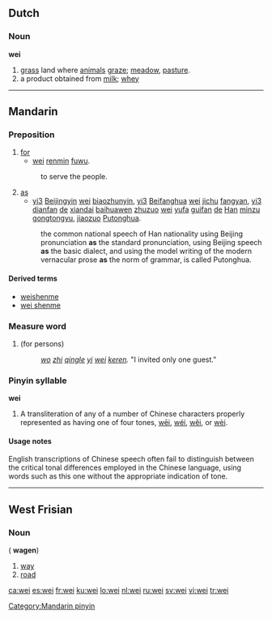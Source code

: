 {{also|wēi|wéi|wěi|wèi}}
==Dutch==

===Noun===
'''wei''' {{f}}

# [[grass]] land where [[animal]]s [[graze]]; [[meadow]], [[pasture]].
# a product obtained from [[milk]]; [[whey]]

----

==Mandarin==

===Preposition===
{{cmn-prep|p|pin=wei4|pint=wei4|tra=為|sim=为}}

# [[for]]
#* [[wei]] [[renmin]] [[fuwu]].
#: to serve the people.
# [[as]]
#* [[yi|yi3]] [[Beijingyin]] [[wei]] [[biaozhunyin]], [[yi|yi3]] [[Beifanghua]] [[wei]] [[jichu]] [[fangyan]], [[yi|yi3]] [[dianfan]] [[de]] [[xiandai]] [[baihuawen]] [[zhuzuo]] [[wei]] [[yufa]] [[guifan]] [[de]] [[Han]] [[minzu gongtongyu]], [[jiaozuo]] [[Putonghua]].
#: the common national speech of Han nationality using Beijing pronunciation '''as''' the standard pronunciation, using Beijing speech '''as''' the basic dialect, and using the model writing of the modern vernacular prose '''as''' the norm of grammar, is called Putonghua.

====Derived terms====
* [[weishenme]]
* [[wei shenme]]

===Measure word===
{{rfc-header|Measure word|lang=cmn}}
{{cmn-noun|p|pin=wèi|pint=wei4|tas=位}}

# <courteous> (for persons)
#: ''[[wo]] [[zhi]] [[qing]][[le]] [[yi]] [[wei]] [[keren]].''  "I invited only one guest."

===Pinyin syllable===
'''wei'''

# A transliteration of any of a number of Chinese characters properly represented as having one of four tones, [[wēi]], [[wéi]], [[wěi]], or [[wèi]].

====Usage notes====
English transcriptions of Chinese speech often fail to distinguish between the critical tonal differences employed in the Chinese language, using words such as this one without the appropriate indication of tone.

[[Category:Mandarin pinyin]]

----

==West Frisian==

===Noun===
{{infl|fy|noun}} {{c}} ({{p}} '''wagen''')

# [[way]]
# [[road]]

[[ca:wei]]
[[es:wei]]
[[fr:wei]]
[[ku:wei]]
[[lo:wei]]
[[nl:wei]]
[[ru:wei]]
[[sv:wei]]
[[vi:wei]]
[[tr:wei]]